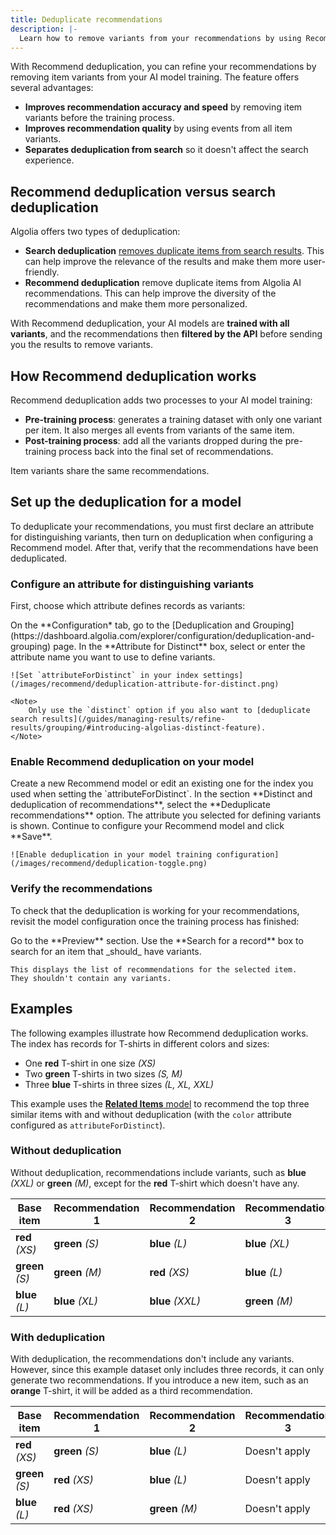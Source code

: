 ```yaml
---
title: Deduplicate recommendations
description: |-
  Learn how to remove variants from your recommendations by using Recommend deduplication.
---
```


With Recommend deduplication, you can refine your recommendations by removing item variants from your AI model training.
The feature offers several advantages:

- **Improves recommendation accuracy and speed** by removing item variants before the training process.
- **Improves recommendation quality** by using events from all item variants.
- **Separates deduplication from search** so it doesn't affect the search experience.

## Recommend deduplication versus search deduplication

Algolia offers two types of deduplication:

- **Search deduplication** [removes duplicate items from search results](/guides/managing-results/refine-results/grouping/). This can help improve the relevance of the results and make them more user-friendly.
- **Recommend deduplication** remove duplicate items from Algolia AI recommendations. This can help improve the diversity of the recommendations and make them more personalized.

With Recommend deduplication, your AI models are **trained with all variants**, and the recommendations then **filtered by the API** before sending you the results to remove variants.

## How Recommend deduplication works

Recommend deduplication adds two processes to your AI model training:

- **Pre-training process**: generates a training dataset with only one variant per item. It also merges all events from variants of the same item.
- **Post-training process**: add all the variants dropped during the pre-training process back into the final set of recommendations.

<Note>
    Item variants share the same recommendations.
</Note>

## Set up the deduplication for a model

To deduplicate your recommendations, you must first declare an attribute for distinguishing variants, then turn on deduplication when configuring a Recommend model.
After that, verify that the recommendations have been deduplicated.

### Configure an attribute for distinguishing variants

First, choose which attribute defines records as variants:


<Dashboard />

<Steps>
  <Step title="Select deduplication" stepNumber="4">
    On the **Configuration* tab, go to the [Deduplication and Grouping](https://dashboard.algolia.com/explorer/configuration/deduplication-and-grouping) page.
  </Step>
  <Step title="Define variants">
    In the **Attribute for Distinct** box, select or enter the attribute name you want to use to define variants.

    ![Set `attributeForDistinct` in your index settings](/images/recommend/deduplication-attribute-for-distinct.png)

    <Note>
        Only use the `distinct` option if you also want to [deduplicate search results](/guides/managing-results/refine-results/grouping/#introducing-algolias-distinct-feature).
    </Note>
  </Step>
</Steps>

### Enable Recommend deduplication on your model


<RecommendDashboard />

<Steps>
  <Step title="Select a model" stepNumber="3">
    Create a new Recommend model or edit an existing one for the index you used when setting the `attributeForDistinct`.
  </Step>
  <Step title="Select deduplication">
    In the section **Distinct and deduplication of recommendations**, select the **Deduplicate recommendations** option.
    The attribute you selected for defining variants is shown.
  </Step>
  <Step title="Continue configuration">
    Continue to configure your Recommend model and click **Save**.

    ![Enable deduplication in your model training configuration](/images/recommend/deduplication-toggle.png)
  </Step>
</Steps>

### Verify the recommendations

To check that the deduplication is working for your recommendations, revisit the model configuration once the training process has finished:

<Steps>
  <Step title="Preview">
    Go to the **Preview** section.
  </Step>
  <Step title="Check for duplicates">
    Use the **Search for a record** box to search for an item that _should_ have variants.

    This displays the list of recommendations for the selected item.
    They shouldn't contain any variants.
  </Step>
</Steps>

## Examples

The following examples illustrate how Recommend deduplication works.
The index has records for T-shirts in different colors and sizes:

- One **red** T-shirt in one size _(XS)_
- Two **green** T-shirts in two sizes _(S, M)_
- Three **blue** T-shirts in three sizes _(L, XL, XXL)_

This example uses the [**Related Items** model](/guides/algolia-recommend/overview/#recommend-models) to recommend the top three similar items with and without deduplication (with the `color` attribute configured as `attributeForDistinct`).

### Without deduplication

Without deduplication, recommendations include variants, such as **blue** _(XXL)_ or **green** _(M)_, except for the **red** T-shirt which doesn't have any.

| Base item       | Recommendation 1 | Recommendation 2 | Recommendation 3 |
| --------------- | ---------------- | ---------------- | ---------------- |
| **red** _(XS)_  | **green** _(S)_  | **blue** _(L)_   | **blue** _(XL)_  |
| **green** _(S)_ | **green** _(M)_  | **red** _(XS)_   | **blue** _(L)_   |
| **blue** _(L)_  | **blue** _(XL)_  | **blue** _(XXL)_ | **green** _(M)_  |

### With deduplication

With deduplication, the recommendations don't include any variants.
However, since this example dataset only includes three records, it can only generate two recommendations.
If you introduce a new item, such as an **orange** T-shirt, it will be added as a third recommendation.

| Base item       | Recommendation 1 | Recommendation 2 | Recommendation 3 |
| --------------- | ---------------- | ---------------- | ---------------- |
| **red** _(XS)_  | **green** _(S)_  | **blue** _(L)_   | Doesn't apply    |
| **green** _(S)_ | **red** _(XS)_   | **blue** _(L)_   | Doesn't apply    |
| **blue** _(L)_  | **red** _(XS)_   | **green** _(M)_  | Doesn't apply    |
